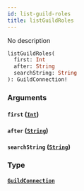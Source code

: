 ```yaml
---
id: list-guild-roles
title: listGuildRoles
---
```



No description

```graphql
listGuildRoles(
  first: Int
  after: String
  searchString: String
): GuildConnection!
```


### Arguments

#### `first` ([`Int`](../../references/scalars/int))




#### `after` ([`String`](../../references/scalars/string))




#### `searchString` ([`String`](../../references/scalars/string))




### Type

#### [`GuildConnection`](../../references/objects/guild-connection) 






